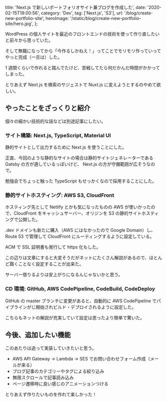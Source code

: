 
  title: 'Next.js で新しいポートフォリオサイト兼ブログを作成した',
  date: '2020-02-15T19:00:56',
  category: 'Dev',
  tag: ['Next.js', 'S3'],
  url: '/blog/create-new-portfolio-site',
  heroImage: '/static/blog/create-new-portfolio-site/hero.jpg',
};


WordPress の個人サイトを最近のフロントエンドの技術を使って作り直したいと前々から思っていた。

そして無職になってから「今作るしかねえ！」ってことでモリモリ作っていってやっと完成（一旦は）した。

1 週間くらいで作れると踏んでたけど、苦戦してたら何だかんだ時間がかかってしまった。

とりあえず Next.js を検索のサジェストで Nuxt.js に変えようとするのやめて欲しい。

## やったことをざっくりと紹介

個々の細かい技術的な話などは別途記事にしたい。

### サイト構築: Next.js, TypeScript, Material UI

静的サイトとして出力するために Next.js を使うことにした。

正直、今回のような静的なサイトの場合は静的サイトジェネレーターである Gatsby の方が適しているっぽいけど、 Next.js の方が守備範囲が広そうなので。

勉強会でちょっと触った TypeScript もせっかくなので採用することにした。

### 静的サイトホスティング: AWS S3, CloudFront

ホスティング先として Netlify とかも気になったものの AWS が使いかったので、CloudFront をキャッシュサーバー、オリジンを S3 の静的サイトホスティングで公開した。

.dev ドメインも新たに購入（AWS にはなかったので Google Domain）し、Route 53 で管理して CloudFront にルーティングするように設定している。

ACM で SSL 証明書も発行して https 化もした。

この辺りは文章にすると大変そうだがネットにたくさん解説があるので、ほとんど躓くことなく設定することが出来た。

サーバー借りるよりは安上がりになるんじゃないかと思う。

### CD 環境: GitHub, AWS CodePipeline, CodeBuild, CodeDeploy

GitHub の master ブランチに変更があると、自動的に AWS CodePipeline でパイプラインがじ開始されビルド・デプロイされるように設定した。

こちらもネットの解説が充実していて設定は思ったより簡単で驚いた。

## 今後、追加したい機能

このあたりは追って実装していきたいと思う。

- AWS API Gateway -> Lambda -> SES でお問い合わせフォーム作成（メールが来る）
- ブログ記事のカテゴリーやタグによる絞り込み
- 無限スクロールで記事読み込み
- ページ遷移時に良い感じのアニメーションつける

とりあえず作りたいものを作れて楽しかった！
